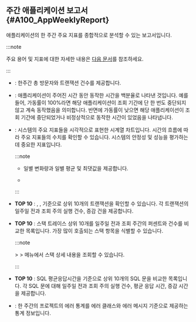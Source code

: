 
## 주간 애플리케이션 보고서 {#A100_AppWeeklyReport}

애플리케이션의 한 주간 주요 지표를 종합적으로 분석할 수 있는 보고서입니다.

:::note

주요 용어 및 지표에 대한 자세한 내용은 [다음 문서](#metricdesc)를 참조하세요.

:::

* <Cmdname sid="overview" className="b600" report />: 한주간 총 방문자와 트랜잭션 건수를 제공합니다.

* <Cmdname sid="operating_rate" className="b600" report/>: 애플리케이션이 주어진 시간 동안 동작한 시간을 백분율로 나타낸 것입니다. 예를 들어, 가동률이 100%라면 해당 애플리케이션이 조회 기간에 단 한 번도 중단되지 않고 계속 동작했음을 의미합니다. 반면에 가동률이 낮으면 해당 애플리케이션이 조회 기간에 중단되었거나 비정상적으로 동작한 시간이 있었음을 나타냅니다.

* <Cmdname sid="performance_trend_chart" className="b600" report/>: 시스템의 주요 지표들을 시각적으로 표현한 시계열 차트입니다. 시간의 흐름에 따라 주요 지표들의 수치를 확인할 수 있습니다. 시스템의 안정성 및 성능을 평가하는데 중요한 지표입니다.

  :::note

  * 일별 변화량과 일별 평균 및 최댓값을 제공합니다.

  * <Csvdownload />

  :::

* <Cmdname sid="transaction" className="b600" report/> **TOP 10** <Cmdname sid="comparison" className="b600" report/>: <Cmdname sid="txcount" className="b600" report/>, <Cmdname sid="error_cnt" className="b600" report/>, <Cmdname sid="res_time_avg" className="b600" report/> 기준으로 상위 10개의 트랜잭션을 확인할 수 있습니다. 각 트랜잭션의 일주일 전과 조회 주의 실행 건수, 증감 건을 제공합니다.

* <Cmdname sid="top_stack" className="b600" report/> **TOP 10** <Cmdname sid="comparison" className="b600" report/>: 스택 트레이스 상위 10개를 일주일 전과 조회 주간의 퍼센트와 건수를 비교한 목록입니다. 가장 많이 호출되는 스택 항목을 식별할 수 있습니다.

  :::note

  <Cmdname sid="side_analysis" className="uitext" /> &gt; <Cmdname sid="side_stack" className="uitext" /> &gt; <Cmdname sid="topstack" className="uitext" /> 메뉴에서 스택 상세 내용을 조회할 수 있습니다.

  :::

* <Cmdname sid="sql_res_time" className="b600" report/> **TOP 10** <Cmdname sid="comparison" className="b600" report/> <Cmdname sid="sql_res_time_support" className="b600" report/>: SQL 평균응답시간을 기준으로 상위 10개의 SQL 문을 비교한 목록입니다. 각 SQL 문에 대해 일주일 전과 조회 주의 실행 건수, 평균 응답 시간, 증감 시간을 제공합니다.

* <Cmdname sid="errors_in_project2" className="b600" report/>: 한 주간의 프로젝트의 에러 통계를 에러 클래스와 에러 메시지 기준으로 제공하는 통계 정보입니다.